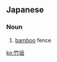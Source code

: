 ==Japanese==
{{ja-kanjitab|たけ|かき|k2=がき|r=y|yomi=kun}}

===Noun===
{{ja-noun|たけがき}}

# [[bamboo]] fence

[[ko:竹垣]]